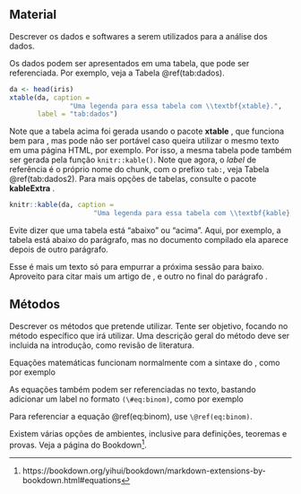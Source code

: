 ## Material

Descrever os dados e softwares a serem utilizados para a análise dos
dados.

Os dados podem ser apresentados em uma tabela, que pode ser
referenciada. Por exemplo, veja a Tabela \@ref(tab:dados).


```r
da <- head(iris)
xtable(da, caption =
               "Uma legenda para essa tabela com \\textbf{xtable}.",
       label = "tab:dados")
```

Note que a tabela acima foi gerada usando o pacote **xtable**
\cite{xtable}, que funciona bem para \LaTeX{}, mas pode não ser portável
caso queira utilizar o mesmo texto em uma página HTML, por exemplo. Por
isso, a mesma tabela pode também ser gerada pela função
`knitr::kable()`. Note que agora, o *label* de referência é o próprio
nome do chunk, com o prefixo `tab:`, veja Tabela \@ref(tab:dados2). Para
mais opções de tabelas, consulte o pacote **kableExtra** \cite{kableExtra}.

```r
knitr::kable(da, caption =
                     "Uma legenda para essa tabela com \\textbf{kable}.")
```

Evite dizer que uma tabela está "abaixo" ou "acima". Aqui, por exemplo,
a tabela está abaixo do parágrafo, mas no documento compilado ela
aparece depois de outro parágrafo.

Esse é mais um texto só para empurrar a próxima sessão para baixo.
Aproveito para citar mais um artigo de \citeonline{Bonat2018}, e outro
no final do parágrafo \cite{OHara2009}.

## Métodos

Descrever os métodos que pretende utilizar. Tente ser objetivo, focando
no método específico que irá utilizar. Uma descrição geral do método
deve ser incluida na introdução, como revisão de literatura.

Equações matemáticas funcionam normalmente com a sintaxe do \LaTeX{},
como por exemplo

\begin{equation*}
P(X = x) = \frac{e^{-\lambda} \lambda^x}{x!},
  \quad x = 0, 1, 2, \ldots .
\end{equation*}

As equações também podem ser referenciadas no texto, bastando adicionar
um label no formato `(\#eq:binom)`, como por exemplo

\begin{equation}
f\left(k\right) = \binom{n}{k} p^k\left(1-p\right)^{n-k}.
(\#eq:binom)
\end{equation}

Para referenciar a equação \@ref(eq:binom), use `\@ref(eq:binom)`.

Existem várias opções de ambientes, inclusive para definições, teoremas
e provas. Veja a página do Bookdown[^1].


[^1]: https://bookdown.org/yihui/bookdown/markdown-extensions-by-bookdown.html#equations

